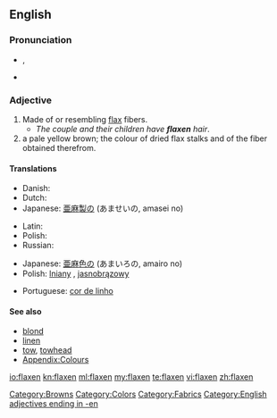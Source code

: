 ==English==

===Pronunciation===
* {{IPA|/ˈflæk.sən/}}, {{SAMPA|/"fl{k.s@n/}}
* {{rhymes|æksən}}

===Adjective===
{{infl|en|adjective}}

# Made of or resembling [[flax]] fibers.
#*''The couple and their children have '''flaxen''' hair''.
#  a pale yellow brown; the colour of dried flax stalks and of the fiber obtained therefrom.
#: {{color panel|C2B280}}

====Translations====
{{trans-top|material}}
* Danish: {{t|da|hørfarvet}}
* Dutch: {{t+|nl|vlaskleurig}}
* Japanese: [[亜麻]][[製]]の (あませいの, amasei no)
{{trans-mid}}
* Latin: {{t|la|lineus|alt=līneus}}
* Polish: {{t+|pl|lniany|m}}
* Russian: {{t+|ru|льняной|tr=l'njanój}}
{{trans-bottom}}

{{trans-top|colour}}
* Japanese: [[亜麻]][[色]]の (あまいろの, amairo no)
* Polish: [[lniany]] {{m}}, [[jasnobrązowy]] {{m}}
{{trans-mid}}
* Portuguese: [[cor de linho]] {{f}}
{{trans-bottom}}

====See also====
* [[blond]]
* [[linen]]
* [[tow]], [[towhead]]
* [[Appendix:Colours]]

[[Category:Browns]]
[[Category:Colors]]
[[Category:Fabrics]]
[[Category:English adjectives ending in -en]]

[[io:flaxen]]
[[kn:flaxen]]
[[ml:flaxen]]
[[my:flaxen]]
[[te:flaxen]]
[[vi:flaxen]]
[[zh:flaxen]]